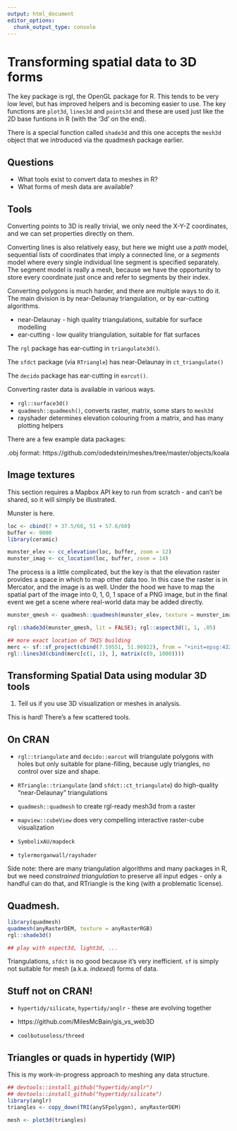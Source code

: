 ```yaml
---
output: html_document
editor_options: 
  chunk_output_type: console
---
```



# Transforming spatial data to 3D forms

The key package is rgl, the OpenGL package for R. This tends to be very low level, but has improved helpers and is becoming easier to use. The key functions are `plot3d`, `lines3d` and `points3d` and these are used just like the 2D base funtions in R (with the '3d' on the end). 


There is a special function called `shade3d` and this one accepts the `mesh3d` object that we introduced via the quadmesh package earlier. 




## Questions

* What tools exist to convert data to meshes in R? 
* What forms of mesh data are available? 


## Tools

Converting points to 3D is really trivial, we only need the X-Y-Z coordinates, and we can set properties directly on them. 

Converting lines is also relatively easy, but here we might use a *path* model, sequential lists of coordinates that imply a connected line, or a *segments* model where every single individual line segment is specified separately. The segment model is really a mesh, because we have the opportunity to store every coordinate just once and refer to segments by their index. 

Converting polygons is much harder, and there are multiple ways to do it. The main division is by near-Delaunay triangulation, or by ear-cutting algorithms. 

* near-Delaunay - high quality triangulations, suitable for surface modelling
* ear-cutting - low quality triangulation, suitable for flat surfaces

The `rgl` package has ear-cutting in `triangulate3d()`. 

The `sfdct` package (via `RTriangle`) has near-Delaunay in `ct_triangulate()`

The `decido` package has ear-cutting in `earcut()`. 

Converting raster data is available in various ways. 

- `rgl::surface3d()`
- `quadmesh::quadmesh()`, converts raster, matrix, some stars to `mesh3d`
- rayshader determines elevation colouring from a matrix, and has many plotting helpers


There are a few example data packages:

.obj format: https://github.com/odedstein/meshes/tree/master/objects/koala


## Image textures

This section requires a Mapbox API key to run from scratch - and can't be shared, so it will simply be illustrated. 


Munster is here. 


```r
loc <- cbind(7 + 37.5/60, 51 + 57.6/60)
buffer <- 9000
library(ceramic)

munster_elev <- cc_elevation(loc, buffer, zoom = 12)
munster_imag <- cc_location(loc, buffer, zoom = 14)

```

The process is a little complicated, but the key is that the elevation raster provides a space in which to map other data too. In this case the raster is in Mercator, and the image is as well. Under the hood we have to map the spatial part of the image into 0, 1, 0, 1 space of a PNG image, but in the final event we get a scene where real-world data may be added directly. 

```r
munster_qmesh <- quadmesh::quadmesh(munster_elev, texture = munster_imag)

rgl::shade3d(munster_qmesh, lit = FALSE); rgl::aspect3d(1, 1, .05)

## more exact location of THIS building
merc <- sf::sf_project(cbind(7.59551, 51.96922), from = "+init=epsg:4326", to = raster::projection(munster_elev))
rgl::lines3d(cbind(merc[c(1, 1), ], matrix(c(0, 1000))))
```


## Transforming Spatial Data using modular 3D tools {.exercise}

1. Tell us if you use 3D visualization or meshes in analysis. 

This is hard! There's a few scattered tools. 

## On CRAN 

* `rgl::triangulate` and `decido::earcut` will triangulate polygons with holes but only suitable for plane-filling, because ugly triangles, no control over size and shape. 

* `RTriangle::triangulate` (and `sfdct::ct_triangulate`) do high-quality "near-Delaunay" triangulations

* `quadmesh::quadmesh` to create rgl-ready mesh3d from a raster

* `mapview::cubeView` does very compelling interactive raster-cube visualization

* `SymbolixAU/mapdeck`

* `tylermorganwall/rayshader`


Side note: there are many triangulation algorithms and many packages in R, but we need *constrained triangulation* to preserve all input edges - only a handful can do that, and RTriangle is the king (with a problematic license). 


## Quadmesh. 


```r
library(quadmesh)
quadmesh(anyRasterDEM, texture = anyRasterRGB)
rgl::shade3d()

## play with aspect3d, light3d, ...

```

Triangulations, `sfdct` is no good because it's very inefficient. `sf` is simply not suitable for mesh (a.k.a. *indexed*) forms of data. 


## Stuff not on CRAN!

* `hypertidy/silicate`, `hypertidy/anglr` - these are evolving together 

* https://github.com/MilesMcBain/gis_vs_web3D 

* `coolbutuseless/threed`


## Triangles or quads in hypertidy (WIP)

This is my work-in-progress approach to meshing any data structure. 


```r
## devtools::install_github("hypertidy/anglr")
## devtools::install_github("hypertidy/silicate")
library(anglr)  
triangles <- copy_down(TRI(anySFpolygon), anyRasterDEM)

mesh <- plot3d(triangles)

```









